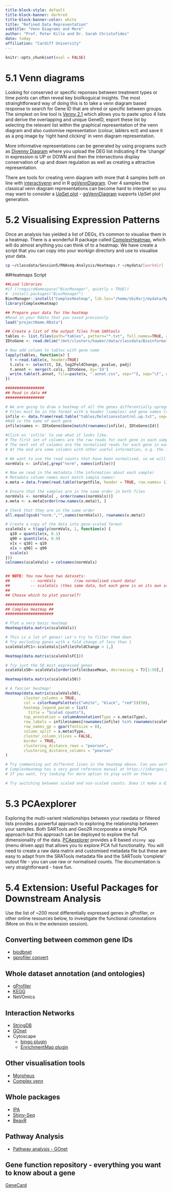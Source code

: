 ```yaml
---
title-block-style: default
title-block-banner: darkred
title-block-banner-color: white
title: "Refined Data Representation"
subtitle: "Venn Diagrams and More"
author: "Prof. Peter Kille and Dr. Sarah Christofides"
date: today
affiliation: "Cardiff University"
---
```


```r
knitr::opts_chunk$set(eval = FALSE)
```

# 5.1 Venn diagrams

Looking for conserved or specific reponses between treatment types or time points can often reveal key bioilkoguical insights. The most strainghtforward way of doing this is to take a venn diagram based response to search for Gene ID that are shred or specific between groups. The simplest on line tool is [Venny 2.1](https://bioinfogp.cnb.csic.es/tools/venny/) which allows you to paste uptoo 4 lists and derive the overlapping and unique GeneID, export these list by selecting the relevant list within the graphical representation of the venn diagram and also customise representation (colour, lablers ect) and save it as a png image by 'right hand clicking' in venn diagram representation.

More informative representations can be generated by using programs such as [Divenny Diagram](https://divenn.noble.org/) where you upload the DEG list indicating if the 'change' in expression is UP or DOWN and then the intersections display conservation of up and down regulation as well as creating a attractive representation.

There are tools for creating venn diagram with more that 4 samples both on line with [interactivenn](https://www.interactivenn.net/) and in R [ggVennDiagram](https://gaospecial.github.io/ggVennDiagram/index.html). Over 4 samples the classical venn diagram representations can become hard to interpret so you may want to consider a [UpSet plot](https://en.wikipedia.org/wiki/UpSet_plot) - [ggVennDiagram](https://gaospecial.github.io/ggVennDiagram/index.html) supports UpSet plot generation.

# 5.2 Visualising Expression Patterns

Once an analysis has yielded a list of DEGs, it's common to visualise them in a heatmap. There is a wonderful R package called [ComplexHeatmap](https://jokergoo.github.io/ComplexHeatmap-reference/book/), which will do almost anything you can think of to a heatmap. We have create a script that you can copy into your workign directory and use to visualise your data.

```bash
cp ~/classdata/Session5/RNAseq-Analysis/Heatmaps.r ~/mydata/[workdir]
```

::: {.callout-note collapse="true"}
##Heatmaps Script

```R
##Load libraries
#if (!requireNamespace("BiocManager", quietly = TRUE))
#  install.packages("BiocManager")
BiocManager::install("ComplexHeatmap", lib.loc="/home/sbi9srj/mydata/Rpackages")
library(ComplexHeatmap)

## Prepare your data for the heatmap
#Read in your Rdata that you saved previously
load("projectName.RData")

## Create a list of the output files from SARtools
tables <- list.files(path="tables", pattern="*.txt", full.names=TRUE, recursive=FALSE)
IDtoGene <- read.delim("/mnt/clusters/hawker/data/classdata/Bioinformatics/REFS/Homo_sapiens.GRCh38.100.map.txt", header=T)

# Now add column to tables with gene name
lapply(tables, function(x) {
  t <-read.table(x, header=TRUE)
  t.cols <- select(t, Id, log2FoldChange, pvalue, padj)
  t.annot <- merge(t.cols, IDtoGene, by='Id')
  write.table(t.annot, file=paste(x, ".annot.csv", sep=""), sep="\t", quote=FALSE, row.names=FALSE, col.names=TRUE)
})

#################
## Read in data ##
#################

# We are going to draw a heatmap of all the genes differentially upregulated in the deletion compared to the control
# Files must be in the format with a header (samples) and gene names (rows)
infile <- data.frame(read.table("tables/DeletionvsControl.up.txt", sep="\t", header = TRUE, row.names= 1))
#Add in the name of each gene
infile$names <- IDtoGene$Gene[match(rownames(infile), IDtoGene$Id)]

#Click on 'infile' to see what it looks like. 
# The first set of columns are the raw reads for each gene in each sample
# The next set of columns are the normalised reads for each gene in each sample
# At the end are some columns with other useful information, e.g. the fold change and P values

# We want to use the read counts that have been normalised, so we will select just those columns
normVals <- infile[,grep("norm", names(infile))]

# Now we read in the metadata (the information about each sample)
# Metadata column names must match sample names!
x.meta = data.frame(read.table(targetFile, header = TRUE, row.names= 1))

# Ensure that the samples are in the same order in both files
normVals <- normVals[ , order(names(normVals))]
x.meta <- x.meta[order(row.names(x.meta)), ]

# Check that they are in the same order
all.equal(gsub("norm.","",names(normVals)), rownames(x.meta))

# Create a copy of the data into gene-scaled format 
scaleVals = t(apply(normVals, 1, function(x) {
  q10 = quantile(x, 0.1)
  q90 = quantile(x, 0.9)
  x[x < q10] = q10
  x[x > q90] = q90
  scale(x)
}))
colnames(scaleVals) = colnames(normVals)


## NOTE: You now have two datasets: 
##         -- normVals        (raw normalised count data)
##         -- scaleVals (thes same data, but each gene is on its own scale)
##
## Choose which to plot yourself!

#####################
## Complex Heatmap ##
#####################

# Plot a very basic heatmap
Heatmap(data.matrix(scaleVals))

# This is a lot of genes! Let's try to filter them down
# Try excluding genes with a fold change of less than 1
scaleValsFC1<-scaleVals[infile$FoldChange > 1,]

Heatmap(data.matrix(scaleValsFC1))

# Try just the 50 most expressed genes
scaleVals50<-scaleVals[order(infile$baseMean, decreasing = T)[1:50],]

Heatmap(data.matrix(scaleVals50))

# A fancier heatmap!
Heatmap(data.matrix(scaleVals50),
        cluster_columns = TRUE,
        col = colorRampPalette(c("white", "black", "red"))(50),
        heatmap_legend_param = list(
          title = "Scaled counts"),
        top_annotation = columnAnnotation(Type = x.meta$Type),
        row_labels = infile$names[rownames(infile) %in% rownames(scaleVals50)],
        row_names_gp = gpar(fontsize = 8),
        column_split = x.meta$Type,
        cluster_column_slices = FALSE,
        border = TRUE,
        clustering_distance_rows = "pearson",
        clustering_distance_columns = "pearson"
)

# Try commenting out different lines in the heatmap above. Can you work out what each option does?
# ComplexHeatmap has a very good reference manual at https://jokergoo.github.io/ComplexHeatmap-reference/book/
# If you want, try looking for more option to play with on there

# Try switching between scaled and non-scaled counts. Does it make a difference?

```
:::

# 5.3 PCAexplorer

Exploring the multi-varient relationships between your rawdata or filtered lists provides a powerful approach to exploring the relationship between your samples. Both SARTools and Geo2R incorporate a simple PCA approach but this approach can be deployed to explore the full dimensionality of the data. [PCAexplorer](https://federicomarini.github.io/pcaExplorer/articles/pcaExplorer.html) provides a R based `shinny app` (menu driven app) that allows you to explore PCA full functionality.  You will need to create a raw data matrix and customised metadata file but these are easy to adapt from the SRATools metadata file and the SARTools 'complete' outout file - you can use raw or normalised counts.  The documentation is very straightforward - have fun.  

# 5.4 Extension: Useful Packages for Downstream Analysis

Use the list of \~200 most differentially expressed genes in gProfiler, or other online resources below, to investigate the functional connotations (More on this in the extension session).

## Converting between common gene IDs

-   [biodbnet](https://biodbnet-abcc.ncifcrf.gov/db/db2db.php)
-   [gprofiler convert](https://biit.cs.ut.ee/gprofiler/convert)

## Whole dataset annotation (and ontologies)

-   [gProfiler](https://biit.cs.ut.ee/gprofiler/)
-   [KEGG](https://www.genome.jp/kegg/)
-   NeVOmics

## Interaction Networks

-   [StringDB](https://string-db.org/)
-   [GOnet](https://tools.dice-database.org/GOnet/)
-   Cytoscape
    -   [bingo plugin](http://apps.cytoscape.org/apps/bingo)
    -   [EnrichmentMap plugin](http://apps.cytoscape.org/apps/enrichmentmap)

## Other visualisation tools

-   [Morpheus](https://software.broadinstitute.org/morpheus/)
-   [Complex venn](http://www.interactivenn.net/)

## Whole packages

-   [IPA](https://digitalinsights.qiagen.com/products-overview/discovery-insights-portfolio/analysis-and-visualization/qiagen-ipa/)
-   [Shiny-Seq](https://szenitha.shinyapps.io/shiny-seq3/)
-   [BeavR](https://github.com/developerpiru/BEAVR#loading-your-data-into-beavr)

## Pathway Analysis

- [Pathway analysis - GOnet](https://tools.dice-database.org/GOnet/)

## Gene function repository - everything you want to know about a gene

[GeneCard](https://www.genecards.org/)

